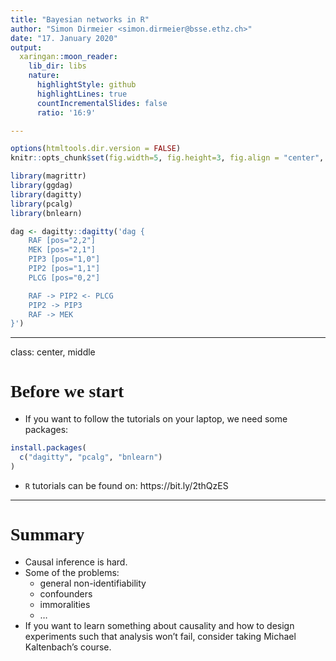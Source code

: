 ```yaml
---
title: "Bayesian networks in R"
author: "Simon Dirmeier <simon.dirmeier@bsse.ethz.ch>"
date: "17. January 2020"
output:
  xaringan::moon_reader:
    lib_dir: libs
    nature:
      highlightStyle: github
      highlightLines: true
      countIncrementalSlides: false
      ratio: '16:9'

---
```


<style type="text/css">
@import url(https://fonts.googleapis.com/css?family=Raleway:400,300,600);

h1, h2, h3 {
  font-family: 'Raleway';
}

.title-slide, .title-slide h1, .title-slide h3 {
  color: black;
  background-color: white;
  text-shadow: none;
  font-family: 'Raleway';
  text-align: left;
}

.title-slide h1 {
  margin-top: 30%;
}

.remark-slide-content {
    font-size: 30px;
    font-family: 'Raleway';
}

a, a code {
  color: maroon;
}
</style>

```r
options(htmltools.dir.version = FALSE)
knitr::opts_chunk$set(fig.width=5, fig.height=3, fig.align = "center", message=FALSE, warning = FALSE) 

library(magrittr)
library(ggdag)
library(dagitty)
library(pcalg)
library(bnlearn)

dag <- dagitty::dagitty('dag {
    RAF [pos="2,2"]
    MEK [pos="2,1"]
    PIP3 [pos="1,0"]
    PIP2 [pos="1,1"]
    PLCG [pos="0,2"]

    RAF -> PIP2 <- PLCG
    PIP2 -> PIP3
    RAF -> MEK
}')
```

---

class: center, middle

# Before we start

- If you want to follow the tutorials on your laptop, we need some packages:

```r
install.packages(
  c("dagitty", "pcalg", "bnlearn")
)
```

- `R` tutorials can be found on: https://bit.ly/2thQzES 


---

# Summary

- Causal inference is hard.
- Some of the problems:
    - general non-identifiability
    - confounders
    - immoralities
    - ...
- If you want to learn something about causality and how to design experiments such that analysis won't fail, consider taking Michael Kaltenbach's course.

